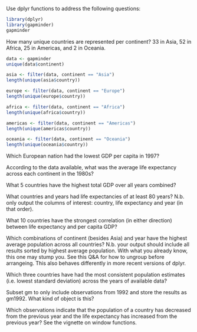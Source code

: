 Use dplyr functions to address the following questions:

```r
library(dplyr)
library(gapminder)
gapminder
```

How many unique countries are represented per continent?
33 in Asia, 52 in Africa, 25 in Americas, and 2 in Oceania.
```r
data <- gapminder
unique(data$continent)

asia <- filter(data, continent == "Asia")
length(unique(asia$country))

europe <- filter(data, continent == "Europe")
length(unique(europe$country))

africa <- filter(data, continent == "Africa")
length(unique(africa$country))

americas <- filter(data, continent == "Americas")
length(unique(americas$country))

oceania <- filter(data, continent == "Oceania")
length(unique(oceania$country))


```

Which European nation had the lowest GDP per capita in 1997?

According to the data available, what was the average life expectancy across each continent in the 1980s?

What 5 countries have the highest total GDP over all years combined?

What countries and years had life expectancies of at least 80 years? N.b. only output the columns of interest: country, life expectancy and year (in that order).

What 10 countries have the strongest correlation (in either direction) between life expectancy and per capita GDP?

Which combinations of continent (besides Asia) and year have the highest average population across all countries? N.b. your output should include all results sorted by highest average population. With what you already know, this one may stump you. See this Q&A for how to ungroup before arrangeing. This also behaves differently in more recent versions of dplyr.

Which three countries have had the most consistent population estimates (i.e. lowest standard deviation) across the years of available data?

Subset gm to only include observations from 1992 and store the results as gm1992. What kind of object is 
this?

Which observations indicate that the population of a country has decreased from the previous year and the life expectancy has increased from the previous year? See the vignette on window functions.